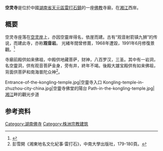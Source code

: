 '''空灵寺'''是位於中國[[湖南省|湖南省]][[天元區|天元區]][[雷打石鎮|雷打石鎮]]的一座[[佛教|佛教]]寺廟，在[[湘江|湘江]]西岸。

== 概要 ==

空灵寺座落在[[空灵岸|空灵岸]]上，亦因空靈岸得名，依崖而建。古有“观音射箭镇九狮”的传说，而建此寺，亦称'''观音岩'''。
光緒年間曾修葺，1968年遭毀，1991年6月修復景觀。<ref>{{cite web|url= https://ctext.org/library.pl?if=en&file=107435&page=161#空靈|title= 湘潭县志 page161（library）|publisher=中国哲学书电子化计划|accessdate=2020-08-09}}</ref>

寺廟前殿供如来佛祖，中殿供地藏菩萨，财神，八百罗汉，三圣。其中有一岩洞，名空靈洞，供有观音菩萨金身，旁有井，終年不竭。後殿大雄宝殿供有如来佛祖，背面供菩萨和南海普陀众神<ref>彭雪開《湘東地名文化紀事·雷打石》，中南大學出版社，179-180頁。</ref>。


<gallery>
Entrance-of-the-kongling-temple.jpg|空靈寺入口
Kongling-temple-in-zhuzhou-city-china.jpg|空靈寺佛堂的陽台
Path-in-the-kongling-temple.jpg|[[湘江|湘江]]畔的觀光步道
</gallery>

==参考资料==
{{reflist}}

{{湖湘建筑}}

[[Category:湖南佛寺|Category:湖南佛寺]]
[[Category:株洲宗教建筑|Category:株洲宗教建筑]]
{{Hunan-stub}}